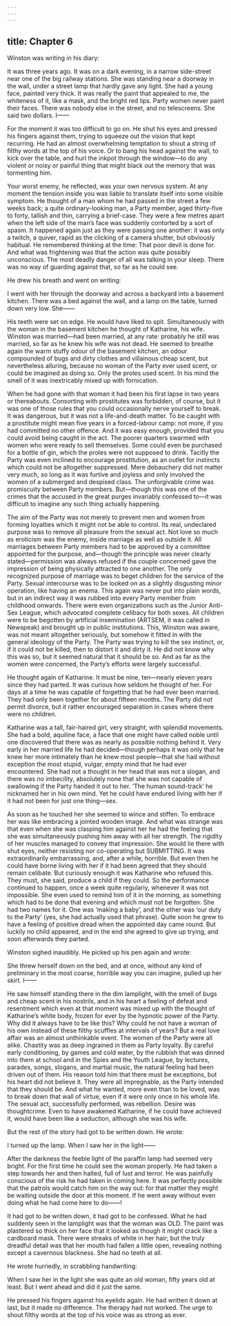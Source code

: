```yaml
---
---
---
```

title: Chapter 6
---




Winston was writing in his diary:

It was three years ago. It was on a dark evening, in a narrow side-street near one of the big railway stations. She was standing near a doorway in the wall, under a street lamp that hardly gave any light. She had a young face, painted very thick. It was really the paint that appealed to me, the whiteness of it, like a mask, and the bright red lips. Party women never paint their faces. There was nobody else in the street, and no telescreens. She said two dollars. I——

For the moment it was too difficult to go on. He shut his eyes and pressed his fingers against them, trying to squeeze out the vision that kept recurring. He had an almost overwhelming temptation to shout a string of filthy words at the top of his voice. Or to bang his head against the wall, to kick over the table, and hurl the inkpot through the window—to do any violent or noisy or painful thing that might black out the memory that was tormenting him.

Your worst enemy, he reflected, was your own nervous system. At any moment the tension inside you was liable to translate itself into some visible symptom. He thought of a man whom he had passed in the street a few weeks back; a quite ordinary-looking man, a Party member, aged thirty-five to forty, tallish and thin, carrying a brief-case. They were a few metres apart when the left side of the man’s face was suddenly contorted by a sort of spasm. It happened again just as they were passing one another: it was only a twitch, a quiver, rapid as the clicking of a camera shutter, but obviously habitual. He remembered thinking at the time: That poor devil is done for. And what was frightening was that the action was quite possibly unconscious. The most deadly danger of all was talking in your sleep. There was no way of guarding against that, so far as he could see.

He drew his breath and went on writing:

I went with her through the doorway and across a backyard into a basement kitchen. There was a bed against the wall, and a lamp on the table, turned down very low. She——

His teeth were set on edge. He would have liked to spit. Simultaneously with the woman in the basement kitchen he thought of Katharine, his wife. Winston was married—had been married, at any rate: probably he still was married, so far as he knew his wife was not dead. He seemed to breathe again the warm stuffy odour of the basement kitchen, an odour compounded of bugs and dirty clothes and villainous cheap scent, but nevertheless alluring, because no woman of the Party ever used scent, or could be imagined as doing so. Only the proles used scent. In his mind the smell of it was inextricably mixed up with fornication.

When he had gone with that woman it had been his first lapse in two years or thereabouts. Consorting with prostitutes was forbidden, of course, but it was one of those rules that you could occasionally nerve yourself to break. It was dangerous, but it was not a life-and-death matter. To be caught with a prostitute might mean five years in a forced-labour camp: not more, if you had committed no other offence. And it was easy enough, provided that you could avoid being caught in the act. The poorer quarters swarmed with women who were ready to sell themselves. Some could even be purchased for a bottle of gin, which the proles were not supposed to drink. Tacitly the Party was even inclined to encourage prostitution, as an outlet for instincts which could not be altogether suppressed. Mere debauchery did not matter very much, so long as it was furtive and joyless and only involved the women of a submerged and despised class. The unforgivable crime was promiscuity between Party members. But—though this was one of the crimes that the accused in the great purges invariably confessed to—it was difficult to imagine any such thing actually happening.

The aim of the Party was not merely to prevent men and women from forming loyalties which it might not be able to control. Its real, undeclared purpose was to remove all pleasure from the sexual act. Not love so much as eroticism was the enemy, inside marriage as well as outside it. All marriages between Party members had to be approved by a committee appointed for the purpose, and—though the principle was never clearly stated—permission was always refused if the couple concerned gave the impression of being physically attracted to one another. The only recognized purpose of marriage was to beget children for the service of the Party. Sexual intercourse was to be looked on as a slightly disgusting minor operation, like having an enema. This again was never put into plain words, but in an indirect way it was rubbed into every Party member from childhood onwards. There were even organizations such as the Junior Anti-Sex League, which advocated complete celibacy for both sexes. All children were to be begotten by artificial insemination (ARTSEM, it was called in Newspeak) and brought up in public institutions. This, Winston was aware, was not meant altogether seriously, but somehow it fitted in with the general ideology of the Party. The Party was trying to kill the sex instinct, or, if it could not be killed, then to distort it and dirty it. He did not know why this was so, but it seemed natural that it should be so. And as far as the women were concerned, the Party’s efforts were largely successful.

He thought again of Katharine. It must be nine, ten—nearly eleven years since they had parted. It was curious how seldom he thought of her. For days at a time he was capable of forgetting that he had ever been married. They had only been together for about fifteen months. The Party did not permit divorce, but it rather encouraged separation in cases where there were no children.

Katharine was a tall, fair-haired girl, very straight, with splendid movements. She had a bold, aquiline face, a face that one might have called noble until one discovered that there was as nearly as possible nothing behind it. Very early in her married life he had decided—though perhaps it was only that he knew her more intimately than he knew most people—that she had without exception the most stupid, vulgar, empty mind that he had ever encountered. She had not a thought in her head that was not a slogan, and there was no imbecility, absolutely none that she was not capable of swallowing if the Party handed it out to her. ‘The human sound-track’ he nicknamed her in his own mind. Yet he could have endured living with her if it had not been for just one thing—sex.

As soon as he touched her she seemed to wince and stiffen. To embrace her was like embracing a jointed wooden image. And what was strange was that even when she was clasping him against her he had the feeling that she was simultaneously pushing him away with all her strength. The rigidlty of her muscles managed to convey that impression. She would lie there with shut eyes, neither resisting nor co-operating but SUBMITTING. It was extraordinarily embarrassing, and, after a while, horrible. But even then he could have borne living with her if it had been agreed that they should remain celibate. But curiously enough it was Katharine who refused this. They must, she said, produce a child if they could. So the performance continued to happen, once a week quite regulariy, whenever it was not impossible. She even used to remind him of it in the morning, as something which had to be done that evening and which must not be forgotten. She had two names for it. One was ‘making a baby’, and the other was ‘our duty to the Party’ (yes, she had actually used that phrase). Quite soon he grew to have a feeling of positive dread when the appointed day came round. But luckily no child appeared, and in the end she agreed to give up trying, and soon afterwards they parted.

Winston sighed inaudibly. He picked up his pen again and wrote:

She threw herself down on the bed, and at once, without any kind of preliminary in the most coarse, horrible way you can imagine, pulled up her skirt. I——

He saw himself standing there in the dim lamplight, with the smell of bugs and cheap scent in his nostrils, and in his heart a feeling of defeat and resentment which even at that moment was mixed up with the thought of Katharine’s white body, frozen for ever by the hypnotic power of the Party. Why did it always have to be like this? Why could he not have a woman of his own instead of these filthy scuffles at intervals of years? But a real love affair was an almost unthinkable event. The women of the Party were all alike. Chastity was as deep ingrained in them as Party loyalty. By careful early conditioning, by games and cold water, by the rubbish that was dinned into them at school and in the Spies and the Youth League, by lectures, parades, songs, slogans, and martial music, the natural feeling had been driven out of them. His reason told him that there must be exceptions, but his heart did not believe it. They were all impregnable, as the Party intended that they should be. And what he wanted, more even than to be loved, was to break down that wall of virtue, even if it were only once in his whole life. The sexual act, successfully performed, was rebellion. Desire was thoughtcrime. Even to have awakened Katharine, if he could have achieved it, would have been like a seduction, although she was his wife.

But the rest of the story had got to be written down. He wrote:

I turned up the lamp. When I saw her in the light——

After the darkness the feeble light of the paraffin lamp had seemed very bright. For the first time he could see the woman properly. He had taken a step towards her and then halted, full of lust and terror. He was painfully conscious of the risk he had taken in coming here. It was perfectly possible that the patrols would catch him on the way out: for that matter they might be waiting outside the door at this moment. If he went away without even doing what he had come here to do——!

It had got to be written down, it had got to be confessed. What he had suddenly seen in the lamplight was that the woman was OLD. The paint was plastered so thick on her face that it looked as though it might crack like a cardboard mask. There were streaks of white in her hair; but the truly dreadful detail was that her mouth had fallen a little open, revealing nothing except a cavernous blackness. She had no teeth at all.

He wrote hurriedly, in scrabbling handwriting:

When I saw her in the light she was quite an old woman, fifty years old at least. But I went ahead and did it just the same.

He pressed his fingers against his eyelids again. He had written it down at last, but it made no difference. The therapy had not worked. The urge to shout filthy words at the top of his voice was as strong as ever.